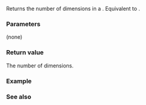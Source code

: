 {{cpp/container/mdspan/title|rank}}
{{cpp/container/mdspan/navbar}}
{{dcl begin}}
{{dcl|since=c++23|
static constexpr rank_type rank() noexcept;
}}
{{dcl end}}

Returns the number of dimensions in a {{tt|mdspan}}. Equivalent to {{c|return Extents::rank()}}.

===Parameters===
(none)

===Return value===
The number of dimensions.

===Example===
{{example
|code=
|output=
}}

===See also===
{{dsc begin}}
{{dsc inc|cpp/container/mdspan/extents/dsc rank}}
{{dsc inc|cpp/container/mdspan/dsc rank_dynamic}}
{{dsc end}}

{{langlinks|de|es|fr|it|ja|pt|ru|zh}}